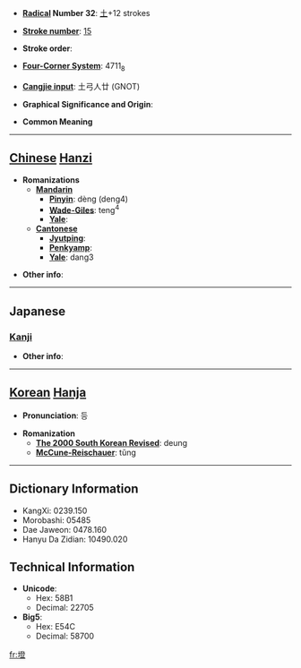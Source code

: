 * '''[[Wiktionary:Chinese radical index| Radical]] Number 32''': [[Wiktionary:Chinese radical index 土|土]]+12 strokes

* '''[[Wiktionary:Chinese total strokes index|Stroke number]]''': [[Wiktionary:Chinese total strokes index 15|15]]

* '''Stroke order''': 

* '''[[Wiktionary:Chinese four corner index|Four-Corner System]]''': 4711<sub>8</sub>

* '''[[Wiktionary:Chinese Cangjie index|Cangjie input]]''': 土弓人廿 (GNOT)

* '''Graphical Significance and Origin''': 

* '''Common Meaning'''

----

== [[Chinese]] [[Hanzi]] ==

* '''Romanizations'''
** '''[[Mandarin]]'''
*** '''[[Pinyin]]''': dèng (deng4)
*** '''[[Wade-Giles]]''': teng<sup>4</sup>
*** '''[[Yale]]''': 
** '''[[Cantonese]]'''
*** '''[[Jyutping]]''':
*** '''[[Penkyamp]]''': 
*** '''[[Yale]]''': dang3

* '''Other info''': 

----

==Japanese==
===[[Kanji]]===
{{kanji|on readings=[[とう]] (tō)|kun readings=[[きだ]] (kida)}}

* '''Other info''':  

----

== [[Korean]] [[Hanja]] ==

* '''Pronunciation''': 등

* '''Romanization'''
** '''[[The 2000 South Korean Revised Romanization|The 2000 South Korean Revised]]''': deung
** '''[[McCune-Reischauer]]''': tŭng

----

== Dictionary Information ==

* KangXi: 0239.150
* Morobashi: 05485
* Dae Jaweon: 0478.160
* Hanyu Da Zidian: 10490.020

== Technical Information ==

* '''Unicode''':
** Hex: 58B1
** Decimal: 22705
* '''Big5''':
** Hex: E54C
** Decimal: 58700

[[fr:墱]]
